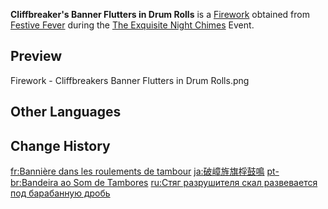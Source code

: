 {{Item Infobox
|id           = 223015
|image        = Item Cliffbreakers Banner Flutters in Drum Rolls.png
|type         = Fireworks
|quality      = 3
|effect       = Color: Standard Model<br>Size: ×1.0<br>Height: 14<br>Rotation: 0&deg;
|description  = A firework meticulously designed by an opera-loving firework artisan. It explodes in the shape of the banners often seen in opera performances. Watching operas is a favorite pastime among many Liyue locals, and when fireworks with this pattern bloom in the sky, an unforgettable melody sung by a certain [[Yun Jin|famed performer]] is sure to come to mind...
|source1      = [[The Exquisite Night Chimes#Festive Fever|Festive Fever]] during the [[The Exquisite Night Chimes]]
}}
'''Cliffbreaker's Banner Flutters in Drum Rolls''' is a [[Firework]] obtained from [[The Exquisite Night Chimes#Festive Fever|Festive Fever]] during the [[The Exquisite Night Chimes]] Event.

==Preview==
<gallery>
Firework - Cliffbreakers Banner Flutters in Drum Rolls.png
</gallery>

==Other Languages==
{{Other Languages
|en       = Cliffbreaker's Banner Flutters in Drum Rolls
|zhs      = 破嶂旌旗桴鼓鸣
|zhs_rm   = Pòzhàng Jīngqí Fúgǔ Míng
|zht      = 破嶂旌旗桴鼓鳴
|zht_rm   = Pòzhàng Jīngqí Fúgǔ Míng
|zh_tl    = Broken Roach Flags and Drums
|ja       = 破嶂旌旗桴鼓鳴
|ja_rm    = Hashou Seiki Fukomei{{Assumed}}
|ja_tl    = Broken Roach Flags and Drums
|ko       = 절벽을 깎는 깃발과 북소리
|ko_tl    = Cliffbreaking Flag and Drum Sounds
|es       = Redobles y estandartes
|es_tl    = Drum Rolls and Banners
|fr       = Bannière dans les roulements de tambour
|fr_tl    = Banner in Drum Rolls
|ru       = Стяг разрушителя скал развевается под барабанную дробь
|ru_tl    = Stonebreaker's Banner Flutters in the Drum Rolls
|th       = ธงทลายผาโบกสะบัดกลางเสียงกลองระรัว
|th_rm    = 
|th_tl    = 
|vi       = Lá Cờ Tung Bay Trong Tiếng Trống
|vi_tl    = 
|de       = Banner im Trommelwirbel
|de_tl    = Banner in the Drum Roll
|id       = Cliffbreaker's Banner Flutters in Drum Rolls
|pt       = Bandeira ao som de tambores
|pt_tl    = 
|tr       = Uçurum Yaran Sancağın Davul Sesleriyle Dalgalanışı
|tr_tl    = The Fluttering of the Cliff Splitting Banner with Drum Sounds
|it       = Stendardo del Frantumarupi e rulli di tamburo
|it_tl    = Cliff Shatterer's Banner and Drum Rolls
}}

==Change History==
{{Change History|3.4}}

[[fr:Bannière dans les roulements de tambour]]
[[ja:破嶂旌旗桴鼓鳴]]
[[pt-br:Bandeira ao Som de Tambores]]
[[ru:Стяг разрушителя скал развевается под барабанную дробь]]